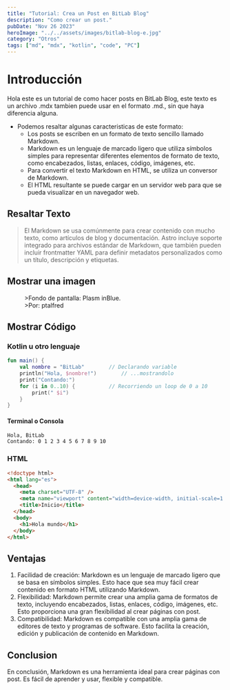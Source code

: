 ```yaml
---
title: "Tutorial: Crea un Post en BitLab Blog"
description: "Como crear un post."
pubDate: "Nov 26 2023"
heroImage: "../../assets/images/bitlab-blog-e.jpg"
category: "Otros"
tags: ["md", "mdx", "kotlin", "code", "PC"]
---
```


# Introducción

Hola este es un tutorial de como hacer posts en BitLab Blog, este texto es un archivo .mdx tambien puede usar en el formato .md., sin que haya diferencia alguna.

- Podemos resaltar algunas caracteristicas de este formato:
  - Los posts se escriben en un formato de texto sencillo llamado Markdown.
  - Markdown es un lenguaje de marcado ligero que utiliza símbolos simples para representar diferentes elementos de formato de texto, como encabezados, listas, enlaces, código, imágenes, etc.
  - Para convertir el texto Markdown en HTML, se utiliza un conversor de Markdown.
  - El HTML resultante se puede cargar en un servidor web para que se pueda visualizar en un navegador web.

## Resaltar Texto

> El Markdown se usa comúnmente para crear contenido con mucho texto, como artículos de blog y documentación. Astro incluye soporte integrado para archivos estándar de Markdown, que también pueden incluir frontmatter YAML para definir metadatos personalizados como un título, descripción y etiquetas.

## Mostrar una imagen

<figure>
  <img
    src="https://onedrive.live.com/embed?resid=B3617E53BCF30304%21156&authkey=%21AHf6WNPpyiOB1ME&width=5120&height=2880"
    alt=""
  />
  <figcaption>
    >Fondo de pantalla: Plasm inBlue.
    <br />
    >Por: ptalfred
  </figcaption>
</figure>

## Mostrar Código

### Kotlin u otro lenguaje

```kotlin
fun main() {
    val nombre = "BitLab"        // Declarando variable
    println("Hola, $nombre!")        // ...mostrandolo
    print("Contando:")
    for (i in 0..10) {           // Recorriendo un loop de 0 a 10
        print(" $i")
    }
}
```

#### Terminal o Consola

```console
Hola, BitLab
Contando: 0 1 2 3 4 5 6 7 8 9 10
```

### HTML

```html
<!doctype html>
<html lang="es">
  <head>
    <meta charset="UTF-8" />
    <meta name="viewport" content="width=device-width, initial-scale=1.0" />
    <title>Inicio</title>
  </head>
  <body>
    <h1>Hola mundo</h1>
  </body>
</html>
```

## Ventajas

1. Facilidad de creación: Markdown es un lenguaje de marcado ligero que se basa en símbolos simples. Esto hace que sea muy fácil crear contenido en formato HTML utilizando Markdown.
2. Flexibilidad: Markdown permite crear una amplia gama de formatos de texto, incluyendo encabezados, listas, enlaces, código, imágenes, etc. Esto proporciona una gran flexibilidad al crear páginas con post.
3. Compatibilidad: Markdown es compatible con una amplia gama de editores de texto y programas de software. Esto facilita la creación, edición y publicación de contenido en Markdown.

## Conclusion

En conclusión, Markdown es una herramienta ideal para crear páginas con post. Es fácil de aprender y usar, flexible y compatible.
